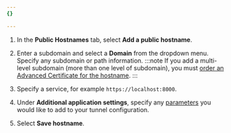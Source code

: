 ```yaml
---
{}

---
```


1. In the **Public Hostnames** tab, select **Add a public hostname**.

2. Enter a subdomain and select a **Domain** from the dropdown menu. Specify any subdomain or path information.
	:::note
	If you add a multi-level subdomain (more than one level of subdomain), you must [order an Advanced Certificate for the hostname](/cloudflare-one/faq/troubleshooting/#i-see-this-site-cant-provide-a-secure-connection).
	:::

3. Specify a service, for example `https://localhost:8000`.

4. Under **Additional application settings**, specify any [parameters](/cloudflare-one/connections/connect-networks/configure-tunnels/cloudflared-parameters/origin-parameters/) you would like to add to your tunnel configuration.

5. Select **Save hostname**.
